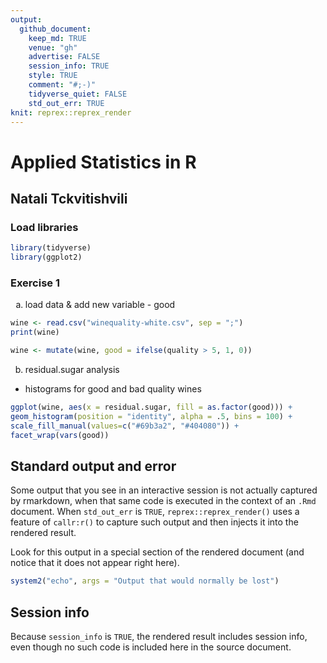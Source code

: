 ```yaml
---
output:
  github_document:
    keep_md: TRUE
    venue: "gh"
    advertise: FALSE
    session_info: TRUE
    style: TRUE
    comment: "#;-)"
    tidyverse_quiet: FALSE
    std_out_err: TRUE
knit: reprex::reprex_render
---
```


# Applied Statistics in R
## Natali Tckvitishvili

### Load libraries

```r
library(tidyverse)
library(ggplot2)
```

### Exercise 1

a. load data & add new variable - good

```r
wine <- read.csv("winequality-white.csv", sep = ";")
print(wine)

wine <- mutate(wine, good = ifelse(quality > 5, 1, 0))
```

b. residual.sugar analysis
* histograms for good and bad quality wines

```r
ggplot(wine, aes(x = residual.sugar, fill = as.factor(good))) +
geom_histogram(position = "identity", alpha = .5, bins = 100) +
scale_fill_manual(values=c("#69b3a2", "#404080")) +
facet_wrap(vars(good))
```

## Standard output and error

Some output that you see in an interactive session is not actually captured by rmarkdown, when that same code is executed in the context of an `.Rmd` document. When `std_out_err` is `TRUE`, `reprex::reprex_render()` uses a feature of `callr:r()` to capture such output and then injects it into the rendered result.

Look for this output in a special section of the rendered document (and notice that it does not appear right here).

```r
system2("echo", args = "Output that would normally be lost")
```

## Session info

Because `session_info` is `TRUE`, the rendered result includes session info, even though no such code is included here in the source document. 
